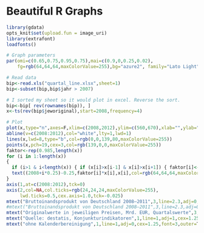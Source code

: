 # Beautiful R Graphs
```r
library(gdata)
opts_knit$set(upload.fun = image_uri)
library(extrafont)
loadfonts()
```

```r
# Graph parameters
par(omi=c(0.65,0.75,0.95,0.75),mai=c(0.9,0,0.25,0.02),
    fg=rgb(64,64,64,maxColorValue=255),bg="azure2", family="Lato Light",las=1)  

# Read data
bip<-read.xls("quartal_line.xlsx",sheet=1)
bip<-subset(bip,bip$jahr > 2007)

# I sorted my sheet so it would plot in excel. Reverse the sort.
bip<-bip[ rev(rownames(bip)), ]
x<-ts(rev(bip$jeworiginal),start=2008,frequency=4)

# Plot
plot(x,type="n",axes=F,xlim=c(2008,2012),ylim=c(560,670),xlab="",ylab="")
abline(v=c(2008:2012),col="white",lty=1,lwd=1)
lines(x,lwd=8,type="b",col=rgb(0,0,139,80,maxColorValue=255))
points(x,pch=19,cex=3,col=rgb(139,0,0,maxColorValue=255))
faktor<-rep(0.985,length(x))
for (i in 1:length(x)) 
{
  if (i>1 & i<length(x)) { if (x[i]>x[i-1] & x[i]>x[i+1]) { faktor[i]<-1.015 } }
  text((2008+i*0.25)-0.25,faktor[i]*x[i],x[i],col=rgb(64,64,64,maxColorValue=255),cex=1.1)
}
axis(1,at=c(2008:2012),tck=0)
axis(2,col=NA,col.ticks=rgb(24,24,24,maxColorValue=255),
     lwd.ticks=0.5,cex.axis=1.0,tck=-0.025)
mtext("Bruttoinandsprodukt von Deutschland 2008–2011",3,line=2.3,adj=0,cex=2,family="Lato Black",outer=T)
#mtext("Bruttoinandsprodukt von Deutschland 2008–2011",3,line=2.3,adj=0,cex=2,family="Comic Sans MS", outer=T)
mtext("Originalwerte in jeweiligen Preisen, Mrd. EUR, Quartalswerte",3,line=0,adj=0,cex=1.75,font=3,outer=T)
mtext("Quelle: destatis, Konjunkturindikatoren",1,line=1,adj=1,cex=1.25,font=3,outer=T)
mtext("ohne Kalenderbereinigung",1,line=1,adj=0,cex=1.25,font=3,outer=T)

```